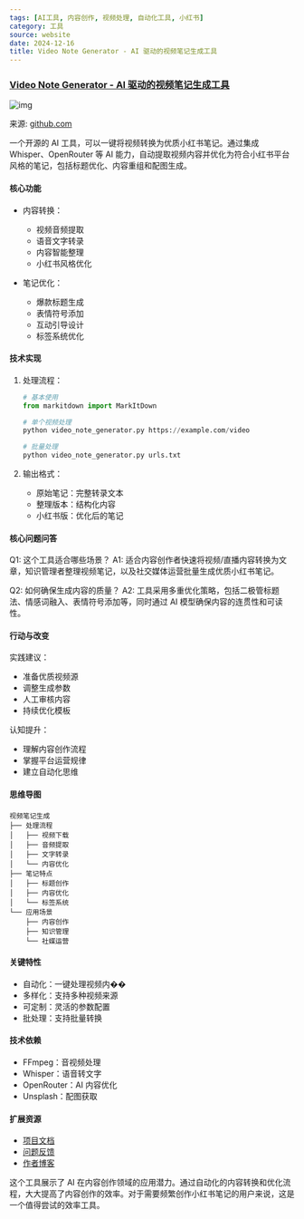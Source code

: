 ```yaml
---
tags: [AI工具, 内容创作, 视频处理, 自动化工具, 小红书]
category: 工具
source: website
date: 2024-12-16
title: Video Note Generator - AI 驱动的视频笔记生成工具
---
```


### [Video Note Generator - AI 驱动的视频笔记生成工具](https://github.com/whotto/Video_note_generator)

![img](https://img.mengpeng.tech/i/2024/12/16/675fae836b754.webp)

来源: [github.com](https://github.com/whotto/Video_note_generator)

一个开源的 AI 工具，可以一键将视频转换为优质小红书笔记。通过集成 Whisper、OpenRouter 等 AI 能力，自动提取视频内容并优化为符合小红书平台风格的笔记，包括标题优化、内容重组和配图生成。

#### 核心功能
- 内容转换：
  - 视频音频提取
  - 语音文字转录
  - 内容智能整理
  - 小红书风格优化

- 笔记优化：
  - 爆款标题生成
  - 表情符号添加
  - 互动引导设计
  - 标签系统优化

#### 技术实现
1. 处理流程：
   ```python
   # 基本使用
   from markitdown import MarkItDown
   
   # 单个视频处理
   python video_note_generator.py https://example.com/video
   
   # 批量处理
   python video_note_generator.py urls.txt
   ```

2. 输出格式：
   - 原始笔记：完整转录文本
   - 整理版本：结构化内容
   - 小红书版：优化后的笔记

#### 核心问题问答
Q1: 这个工具适合哪些场景？
A1: 适合内容创作者快速将视频/直播内容转换为文章，知识管理者整理视频笔记，以及社交媒体运营批量生成优质小红书笔记。

Q2: 如何确保生成内容的质量？
A2: 工具采用多重优化策略，包括二极管标题法、情感词融入、表情符号添加等，同时通过 AI 模型确保内容的连贯性和可读性。

#### 行动与改变
实践建议：
- 准备优质视频源
- 调整生成参数
- 人工审核内容
- 持续优化模板

认知提升：
- 理解内容创作流程
- 掌握平台运营规律
- 建立自动化思维

#### 思维导图
```
视频笔记生成
├── 处理流程
│   ├── 视频下载
│   ├── 音频提取
│   ├── 文字转录
│   └── 内容优化
├── 笔记特点
│   ├── 标题创作
│   ├── 内容优化
│   └── 标签系统
└── 应用场景
    ├── 内容创作
    ├── 知识管理
    └── 社媒运营
```

#### 关键特性
- 自动化：一键处理视频内��
- 多样化：支持多种视频来源
- 可定制：灵活的参数配置
- 批处理：支持批量转换

#### 技术依赖
- FFmpeg：音视频处理
- Whisper：语音转文字
- OpenRouter：AI 内容优化
- Unsplash：配图获取

#### 扩展资源
- [项目文档](https://github.com/whotto/Video_note_generator)
- [问题反馈](https://github.com/whotto/Video_note_generator/issues)
- [作者博客](https://grow8org@gmail.com)

这个工具展示了 AI 在内容创作领域的应用潜力。通过自动化的内容转换和优化流程，大大提高了内容创作的效率。对于需要频繁创作小红书笔记的用户来说，这是一个值得尝试的效率工具。 